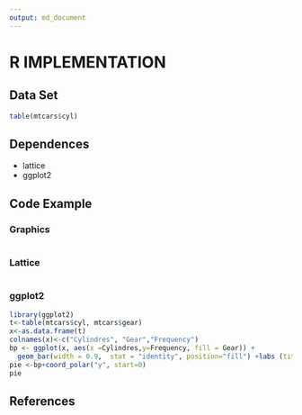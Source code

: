 ```yaml
---
output: md_document
---
```


# R IMPLEMENTATION


## Data Set

```r
table(mtcars$cyl)

```


## Dependences

* lattice
* ggplot2


## Code Example


### Graphics

```r

```


### Lattice

```r

```


### ggplot2

```r
library(ggplot2)
t<-table(mtcars$cyl, mtcars$gear)
x<-as.data.frame(t)
colnames(x)<-c("Cylindres", "Gear","Frequency")
bp <- ggplot(x, aes(x =Cylindres,y=Frequency, fill = Gear)) +
  geom_bar(width = 0.9,  stat = "identity", position="fill") +labs (title="Gear Car's Distribution by Cylindres")
pie <-bp+coord_polar("y", start=0)
pie
```


## References
